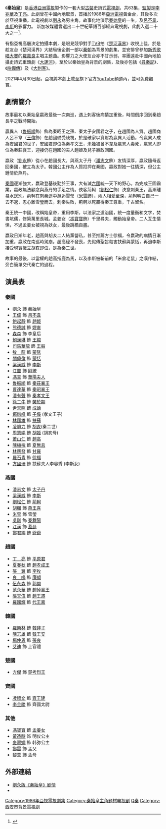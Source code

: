 {{Otheruses|subject=亞視劇集秦始皇|other='''秦始皇'''的其他含義|秦始皇 (消歧義)}}
{{亞視劇集
| 中文劇名=秦始皇
| 英文劇名= The Rise of the Great Wall - Emperor Qin Shi Huang
| 圖像= [[File:QinshihuangDVD.jpg|225px]] 
| 製作年份= 1985-1986年
| aTV-11播出時期= 1986年3月3日 - 6月28日
| aTV-11播出時間= 21:30-22:30
| 海外推出時期=
| 監製= [[李兆華|李兆華]]、[[丁亮_(香港)|丁　亮]]
| 製作統籌= [[王冠輝|王冠輝]]
| 故事= [[吳偉榮|吳偉榮]]
| 編導= {{nowrap|[[歐咸雲|歐咸雲]]、[[周華宇|周華宇]]、[[霍志楷|霍志楷]]、[[陳太源|陳太源]]、<br/>[[譚新源|譚新源]]、[[李愛琼|李愛琼]]}}
| 助理編導= {{nowrap|[[梁德華|梁德華]]、[[梁展基|梁展基]]、[[雷瑞麟|雷瑞麟]]、[[何志光_(導演)|何志光]]、<br/>[[李景英|李景英]]、[[趙崇基|趙崇基]]、[[梁建中|梁建中]]、[[梁淑嫻|梁淑嫻]]}}
| 編審= [[梁劍豪|梁劍豪]]
| 編劇= {{nowrap|[[張國源|張國源]]、[[余漢榮|余漢榮]]、[[梁志明|梁志明]]、[[梁劍豪|梁劍豪]]、<br/>[[楊江|楊　江]]、[[林嘉祿|林嘉祿]]、[[陳進德|陳進德]]}}
| 集數= 63
| 外景 = {{CHN}}[[西安|西安]]、{{KOR}}[[濟州|濟州]]

| 劇種= 古裝歷史
| 主演= {{nowrap|[[劉永_(演員)|劉　永]]、[[劉松仁|劉松仁]]、[[米雪|米　雪]]、[[馮寶寶|馮寶寶]]、<br/>[[潘志文|潘志文]]、[[梁漢威|梁漢威]]、[[王偉_(香港)|王　偉]]、[[鲍起靜|鲍起靜]]}}
| 主題曲= 秦始皇
| 作曲= [[關聖佑|關聖佑]]
| 填詞= [[盧國沾|盧國沾]]
| 主唱= [[羅嘉良|羅嘉良]]
}}

《'''秦始皇'''》是[[香港|香港]][[亞洲電視|亞洲電視]]製作的一套大型[[古装剧|古裝]]史詩式[[電視劇|電視劇]]，共63集，[[監製|監製]]是[[李兆華|李兆華]]及[[丁亮_(香港)|丁亮]]。此劇曾在中國內地取景，首播於1986年[[亞洲電視|亞洲電視]]黃金台，其後多次於亞視重播。此電視劇以[[劉永_(演員)|劉永]]為男主角，故事化地演示[[秦始皇|秦始皇]]的一生，及[[呂不韋|呂不韋]]、[[李斯|李斯]]的影響力。  新加坡媒體曾選出二十世紀華語百部經典電視劇，此劇入選二十大之一<ref>{{Cite web|title=新加坡电视媒体评选20世纪（1970-2000）百部华语经典电视剧集你看过几部 - 日记|url=https://m.douban.com/note/656119682/|access-date=2022-05-01|work=豆瓣(手机版)}}</ref>。

有指亞視高層決定拍攝本劇，是眼見競爭對手[[TVB|TVB]]拍《[[楚河漢界_(電視劇)|楚河漢界]]》收視上佳，於是趁友台《楚河漢界》大結局後企劃一部以[[秦朝|秦朝]]為背景的劇集，並安排曾參加[[新秀歌唱大賽|新秀歌唱大賽]]的[[羅嘉良|羅嘉良]]主唱主題曲。影響力之大使友台亦不甘示弱，率團遠赴中國內地拍攝史詩式重頭劇《[[大運河_(電視劇)|大運河]]》，至於以秦始皇為背景的劇集，及後亦包括《[[尋秦記_(電視劇)|尋秦記]]》、《[[皓鑭傳|皓鑭傳]]》及《[[大刺客_(電視劇)|大刺客]]》。

2021年4月30日起，亞視將本劇上載至旗下官方[[YouTube|YouTube]]頻道內，並可免費觀賞。

== 劇情簡介 ==
故事最初以秦始皇嬴政最後一次南巡，遇上刺客後病情加重後，時間倒序回到秦趙長平之戰時開始。

贏異人（[[魯振順|魯振順]]飾）飾為秦昭王之孫、秦太子安國君之子，在趙國為人質。趙國商人呂不韋（[[王偉|王偉]]飾）在趙國備受歧視，於是破家以資財為贏異人活動，令贏異人成為安國君的世子，安國君即位為秦孝文王，未幾被呂不韋及贏異人毒死，贏異人即位為秦莊襄王，迎接仍在趙國的夫人趙姬及兒子嬴政回國。

嬴政（[[劉永_(演員)|劉永]]飾）從小在趙國長大，與燕太子丹（[[潘志文|潘志文]]飾）友情深厚，嬴政隨母返回秦國，被立為太子。韓國公主作為人質扣押在秦國，嬴政對她一往情深，但公主鍾情於燕丹。

[[秦國|秦國]]逐漸強大，嬴政登基後勤於王事，大有滅[[山東六國|六國]]統一天下的野心。為完成王圖霸業，嬴政無法顧念與燕丹的手足之情。俠客荊軻（[[劉松仁|劉松仁]]飾）決意刺秦王，高漸離易水送別。荊軻在刺秦途中邂逅雪瑩（[[米雪|米雪]]飾），兩人相愛至深，荊軻明白自己一去不返，忍心離雪瑩而去。刺秦失敗，荊軻以死贏得秦王尊重，千古留名。

秦王統一中國，改稱始皇帝，重用李斯，以法家之道治國，統一度量衡和文字，焚書坑儒，修築萬里長城。孟姜女（[[馮寶寶|馮寶寶]]飾）千里尋夫，觸動始皇帝。二人互生情愫，不過孟姜女被視為妖女，最後跳橋自盡。

嬴政日漸年老，趙高與胡亥二人結黨營私，甚至推薦方士徐福，令嬴政的病情日漸加重，嬴政在南巡時駕崩，趙高秘不發喪，先假傳聖旨殺害扶蘇與蒙恬，再迫李斯接受現實擁立胡亥即位，是為秦二世。

故事的最後，以當權的趙高指鹿為馬，以及李斯被斬前的「米倉老鼠」之嘆作結，旁白簡單交代秦亡的過程。

== 演員表 ==
===秦國===
*[[劉永_(演員)|劉永]] 飾 [[秦始皇|秦始皇]]
*[[王偉_(香港)|王偉]] 飾 [[呂不韋|呂不韋]]
*[[鲍起靜|鲍起靜]] 飾 [[赵姬_(秦庄襄王)|趙姬]]
*[[熊德誠|熊德誠]] 飾 [[嫪毐|嫪毐]]
*[[森森|森森]] 飾 李皇后
*[[鮑漢琳|鮑漢琳]] 飾 [[王綰|王綰]]
*[[司馬華龍|司馬華龍]] 飾 [[王翦|王翦]]
*[[敖龍|敖　龍]] 飾 [[蒙骜|蒙骜]]
*[[關偉倫|關偉倫]] 飾 [[蒙恬|蒙恬]]
*[[梁漢威|梁漢威]] 飾 [[李斯|李斯]]
*[[江圖|江圖]] 飾 [[尉繚|尉繚]]
*[[馮真|馮真]] 飾 [[華陽夫人|華陽夫人]]
*[[魯振順|魯振順]] 飾 [[秦莊襄王|秦莊襄王]]
*[[曹達華|曹達華]] 飾 [[秦昭襄王|秦昭襄王]]
*[[潘有聲|潘有聲]] 飾 [[秦孝文王|秦孝文王]]
*[[徐二牛|徐二牛]] 飾 [[樊於期|樊於期]]
*[[尹天照|尹天照]] 飾 [[成蟜|成蟜]]
*[[鄭恕峰|鄭恕峰]] 飾 [[子傒|子傒]] (孝文王子)
*[[林國雄|林國雄]] 飾 [[扶蘇|扶蘇]]
*[[凌腓力|凌腓力]] 飾 [[胡亥|胡亥]](秦二世)
*[[周慧娟|周慧娟]] 飾 [[胡姬|胡姬]] (胡亥母)
*[[蕭山仁|蕭山仁]] 飾 [[趙高|趙高]]
*[[陳植槐|陳植槐]] 飾 [[夏無且|夏無且]]
*[[林應發|林應發]] 飾 [[甘羅|甘羅]]
*[[羅石青|羅石青]] 飾 [[徐福|徐福]]
*[[方國珊|方國珊]] 飾 扶蘇夫人李容秀 (李斯女)

===燕國===
*[[潘志文|潘志文]] 飾 [[太子丹|太子丹]]
*[[梁漢威|梁漢威]] 飾 [[李斯|李斯]]
*[[劉松仁|劉松仁]] 飾 [[荊軻|荊軻]]
*[[胡楓|胡楓]] 飾 [[燕王喜|燕王喜]]
*[[米雪|米雪]] 飾 雪瑩
*[[吳剛_(演員)|吳剛]] 飾 [[秦舞陽|秦舞陽]]
*[[江漢|江漢]] 飾 [[蓋聶|蓋聶]]
*[[鄭君綿|鄭君綿]] 飾 [[爺爺|爺爺]]

===趙國===
*[[丁亮_(香港)|丁　亮]] 飾 [[平原君|平原君]]
*[[夏春秋|夏春秋]] 飾 [[趙孝成王|趙孝成王]]
*[[張翼_(香港演員)|張　翼]] 飾 [[李牧|李牧]]
*[[良鳴|良　鳴]] 飾 [[廉頗|廉頗]]
*[[伍永森|伍永森]] 飾 [[郭開|郭開]]
*[[范永華|范永華]] 飾 [[趙悼襄王|趙悼襄王]]
*[[張天偉|張天偉]] 飾 [[趙王遷|趙王遷]]
*[[羅國輝|羅國輝]] 飾 [[代王嘉|代王嘉]]

===韓國===
*[[羅樂林|羅樂林]] 飾 [[韓非|韓非子]]
*[[陳志雄|陳志雄]] 飾 [[韓王安|韓王安]]
*[[楊仲恩|楊仲恩]] 飾 [[張良|張良]]
*[[艾迪|艾迪]] 飾 上官禮

===楚國===
*[[方傑_(演員)|方傑]] 飾 [[楚考烈王|楚考烈王]]

===齊國===
*[[凌禮文|凌禮文]] 飾 [[齊王建|齊王建]]
*[[李金勝|李金勝]] 飾 齊國太尉

===其他===
*[[馮寶寶|馮寶寶]] 飾 [[孟姜女|孟姜女]]
*[[黃造時|黃造時]] 饰 明仪公主
*[[麥翠嫻|麥翠嫻]] 飾 韩弥公主
*[[鄭雷|鄭雷]] 飾 孟父
*[[黎萱|黎萱]] 飾 孟母

== 外部連結 ==
*[http://ent.sina.com.cn/r/m/2003-11-10/0821230366.html 劉永版《秦始皇》剧情] {{Wayback|url=http://ent.sina.com.cn/r/m/2003-11-10/0821230366.html |date=20080116054301 }}
* {{douban}}

[[Category:1986年亞視電視劇集|Category:1986年亞視電視劇集]]
[[Category:秦始皇主角题材电视剧|Category:秦始皇主角题材电视剧]]
[[Category:秦国君主主角题材电视剧|Q秦]]
[[Category:西安市背景電視劇|Category:西安市背景電視劇]]